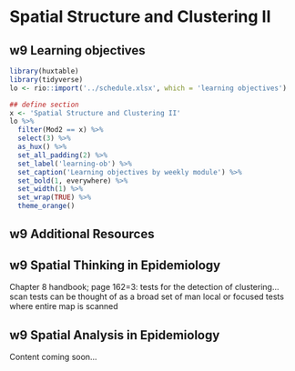 # Spatial Structure and Clustering II

## w9 Learning objectives

```r
library(huxtable)
library(tidyverse)
lo <- rio::import('../schedule.xlsx', which = 'learning objectives')
```

```r
## define section
x <- 'Spatial Structure and Clustering II'
lo %>%
  filter(Mod2 == x) %>%
  select(3) %>%
  as_hux() %>%
  set_all_padding(2) %>%
  set_label('learning-ob') %>%
  set_caption('Learning objectives by weekly module') %>%
  set_bold(1, everywhere) %>%
  set_width(1) %>%
  set_wrap(TRUE) %>%
  theme_orange() 
```

## w9 Additional Resources

## w9 Spatial Thinking in Epidemiology

Chapter 8 handbook; page 162=3: tests for the detection of clustering...scan tests can be thought of as a broad set of man local or focused tests where entire map is scanned

## w9 Spatial Analysis in Epidemiology

Content coming soon...
